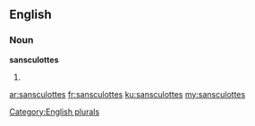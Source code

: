==English==

===Noun===
'''sansculottes'''

# {{plural of|sansculotte}}

[[Category:English plurals]]

[[ar:sansculottes]]
[[fr:sansculottes]]
[[ku:sansculottes]]
[[my:sansculottes]]